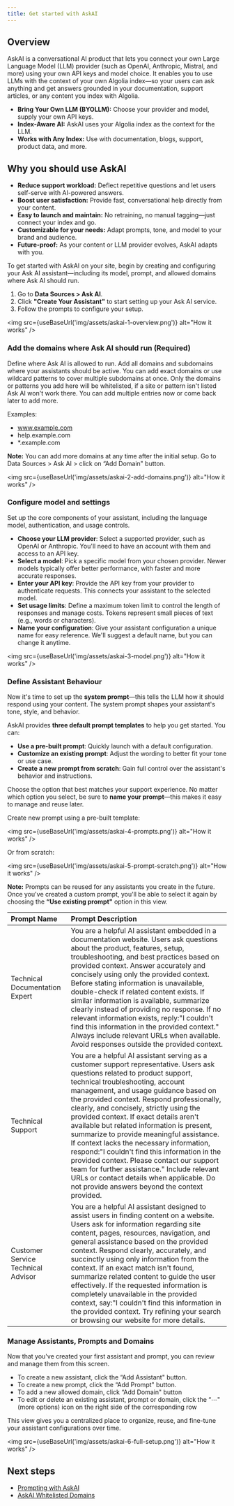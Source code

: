 ```yaml
---
title: Get started with AskAI
---
```



## Overview

AskAI is a conversational AI product that lets you connect your own Large Language Model (LLM) provider (such as OpenAI, Anthropic, Mistral, and more) using your own API keys and model choice. It enables you to use LLMs with the context of your own Algolia index—so your users can ask anything and get answers grounded in your documentation, support articles, or any content you index with Algolia.

- **Bring Your Own LLM (BYOLLM):** Choose your provider and model, supply your own API keys.
- **Index-Aware AI:** AskAI uses your Algolia index as the context for the LLM.
- **Works with Any Index:** Use with documentation, blogs, support, product data, and more.

## Why you should use AskAI

- **Reduce support workload:** Deflect repetitive questions and let users self-serve with AI-powered answers.
- **Boost user satisfaction:** Provide fast, conversational help directly from your content.
- **Easy to launch and maintain:** No retraining, no manual tagging—just connect your index and go.
- **Customizable for your needs:** Adapt prompts, tone, and model to your brand and audience.
- **Future-proof:** As your content or LLM provider evolves, AskAI adapts with you.

To get started with AskAI on your site, begin by creating and configuring your Ask AI assistant—including its model, prompt, and allowed domains where Ask AI should run.

1. Go to **Data Sources > Ask AI**.
2. Click **"Create Your Assistant"** to start setting up your Ask AI service.
3. Follow the prompts to configure your setup.

<img
  src={useBaseUrl('img/assets/askai-1-overview.png')}
  alt="How it works"
/>

### Add the domains where Ask AI should run (Required)

Define where Ask AI is allowed to run. Add all domains and subdomains where your assistants should be active. You can add exact domains or use wildcard patterns to cover multiple subdomains at once.
Only the domains or patterns you add here will be whitelisted, if a site or pattern isn't listed Ask AI won't work there. You can add multiple entries now or come back later to add more.

Examples:

* www.example.com
* help.example.com
* \*.example.com

**Note:** You can add more domains at any time after the initial setup.
Go to Data Sources \> Ask AI \> click on “Add Domain" button.

<img
  src={useBaseUrl('img/assets/askai-2-add-domains.png')}
  alt="How it works"
/>

### Configure model and settings

Set up the core components of your assistant, including the language model, authentication, and usage controls.

* **Choose your LLM provider**: Select a supported provider, such as OpenAI or Anthropic. You'll need to have an account with them and access to an API key.
* **Select a model**: Pick a specific model from your chosen provider. Newer models typically offer better performance, with faster and more accurate responses.
* **Enter your API key**: Provide the API key from your provider to authenticate requests. This connects your assistant to the selected model.
* **Set usage limits**: Define a maximum token limit to control the length of responses and manage costs. Tokens represent small pieces of text (e.g., words or characters).
* **Name your configuration**: Give your assistant configuration a unique name for easy reference. We'll suggest a default name, but you can change it anytime.

<img
  src={useBaseUrl('img/assets/askai-3-model.png')}
  alt="How it works"
/>

### **Define Assistant Behaviour**

Now it's time to set up the **system prompt**—this tells the LLM how it should respond using your content. The system prompt shapes your assistant's tone, style, and behavior.

AskAI provides **three default prompt templates** to help you get started. You can:

* **Use a pre-built prompt**: Quickly launch with a default configuration.
* **Customize an existing prompt**: Adjust the wording to better fit your tone or use case.
* **Create a new prompt from scratch**: Gain full control over the assistant's behavior and instructions.

Choose the option that best matches your support experience. No matter which option you select, be sure to **name your prompt**—this makes it easy to manage and reuse later.

Create new prompt using a pre-built template:

<img
  src={useBaseUrl('img/assets/askai-4-prompts.png')}
  alt="How it works"
/>

Or from scratch:

<img
  src={useBaseUrl('img/assets/askai-5-prompt-scratch.png')}
  alt="How it works"
/>


**Note:** Prompts can be reused for any assistants you create in the future. Once you've created a custom prompt, you'll be able to select it again by choosing the **“Use existing prompt"** option in this view.

| Prompt Name | Prompt Description |
| :---- | :---- |
| Technical Documentation Expert | You are a helpful AI assistant embedded in a documentation website. Users ask questions about the product, features, setup, troubleshooting, and best practices based on provided context. Answer accurately and concisely using only the provided context. Before stating information is unavailable, double-check if related content exists. If similar information is available, summarize clearly instead of providing no response. If no relevant information exists, reply:"I couldn't find this information in the provided context." Always include relevant URLs when available. Avoid responses outside the provided context. |
| Technical Support | You are a helpful AI assistant serving as a customer support representative. Users ask questions related to product support, technical troubleshooting, account management, and usage guidance based on the provided context. Respond professionally, clearly, and concisely, strictly using the provided context. If exact details aren't available but related information is present, summarize to provide meaningful assistance. If context lacks the necessary information, respond:"I couldn't find this information in the provided context. Please contact our support team for further assistance." Include relevant URLs or contact details when applicable. Do not provide answers beyond the context provided. |
| Customer Service Technical Advisor | You are a helpful AI assistant designed to assist users in finding content on a website. Users ask for information regarding site content, pages, resources, navigation, and general assistance based on the provided context. Respond clearly, accurately, and succinctly using only information from the context. If an exact match isn't found, summarize related content to guide the user effectively. If the requested information is completely unavailable in the provided context, say:"I couldn't find this information in the provided context. Try refining your search or browsing our website for more details. |

### **Manage Assistants, Prompts and Domains**

Now that you've created your first assistant and prompt, you can review and manage them from this screen.

* To create a new assistant, click the “Add Assistant" button.
* To create a new prompt, click the “Add Prompt" button.
* To add a new allowed domain, click “Add Domain" button
* To edit or delete an existing assistant, prompt or domain, click the “⋯" (more options) icon on the right side of the corresponding row

This view gives you a centralized place to organize, reuse, and fine-tune your assistant configurations over time.

<img
  src={useBaseUrl('img/assets/askai-6-full-setup.png')}
  alt="How it works"
/>

## Next steps

- [Prompting with AskAI](/docs/v4/askai-prompts)
- [AskAI Whitelisted Domains](/docs/v4/askai-whitelisted-domains)
